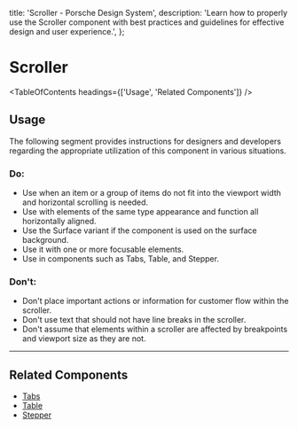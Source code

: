 
  title: 'Scroller - Porsche Design System',
  description:
    'Learn how to properly use the Scroller component with best practices and guidelines for effective design and user experience.',
};

# Scroller <ComponentStatus tagName="p-scroller"></ComponentStatus>

<TableOfContents headings={['Usage', 'Related Components']} />

## Usage

The following segment provides instructions for designers and developers regarding the appropriate utilization of this
component in various situations.

### Do:

- Use when an item or a group of items do not fit into the viewport width and horizontal scrolling is needed.
- Use with elements of the same type appearance and function all horizontally aligned.
- Use the Surface variant if the component is used on the surface background.
- Use it with one or more focusable elements.
- Use in components such as Tabs, Table, and Stepper.

### Don't:

- Don't place important actions or information for customer flow within the scroller.
- Don't use text that should not have line breaks in the scroller.
- Don't assume that elements within a scroller are affected by breakpoints and viewport size as they are not.

---

## Related Components

- [Tabs](/components/tabs/)
- [Table](/components/table/)
- [Stepper](/components/stepper-horizontal/)
